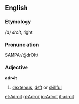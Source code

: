 ==English==

===Etymology===
{{F.}} ''(à) droit'', right 

===Pronunciation===
{{US}} SAMPA:/@drOIt/

===Adjective===
'''adroit'''

# [[dexterous]], [[deft]] or [[skillful]]

[[et:Adroit]]
[[gl:Adroit]]
[[io:Adroit]]
[[it:adroit]]